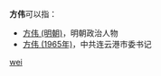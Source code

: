 '''方伟'''可以指：
* [[方伟_(明朝)|方伟 (明朝)]]，明朝政治人物
* [[方伟_(1965年)|方伟 (1965年)]]，中共连云港市委书记

{{disambig}}

[[Category:二字方姓人名消歧义|wei]]